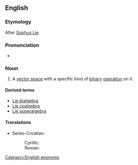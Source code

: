 ==English==
{{wikipedia}}

===Etymology===
After [[w:Sophus Lie|Sophus Lie]].

===Pronunciation===
* {{IPA|/liː.ældʒɨbɹə/}}

===Noun===
{{en-noun}}

# {{mathematics}} A [[vector space]] with a specific kind of [[binary]] [[operation]] on it.

====Derived terms====
* [[Lie bialgebra]]
* [[Lie coalgebra]]
* [[Lie superalgebra]]

====Translations====
{{trans-top|vector space}}
* Serbo-Croatian:
*: Cyrillic:
*: Roman: {{t-|sh|Liejeva algebra|f|sc=Latn}}
{{trans-mid}}
{{trans-bottom}}

[[Category:English eponyms]]